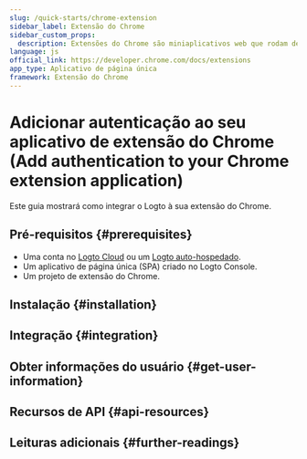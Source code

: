 ```yaml
---
slug: /quick-starts/chrome-extension
sidebar_label: Extensão do Chrome
sidebar_custom_props:
  description: Extensões do Chrome são miniaplicativos web que rodam dentro do Google Chrome.
language: js
official_link: https://developer.chrome.com/docs/extensions
app_type: Aplicativo de página única
framework: Extensão do Chrome
---
```




# Adicionar autenticação ao seu aplicativo de extensão do Chrome (Add authentication to your Chrome extension application)

Este guia mostrará como integrar o Logto à sua extensão do Chrome.

<GuideTip />

## Pré-requisitos \{#prerequisites}

- Uma conta no [Logto Cloud](https://cloud.logto.io) ou um [Logto auto-hospedado](/introduction/set-up-logto-oss).
- Um aplicativo de página única (SPA) criado no Logto Console.
- Um projeto de extensão do Chrome.

## Instalação \{#installation}

<Installation />

## Integração \{#integration}

<Integration />

## Obter informações do usuário \{#get-user-information}

<GetUserInformation package="@logto/chrome-extension" />

## Recursos de API \{#api-resources}

<ApiResources package="@logto/chrome-extension" />

## Leituras adicionais \{#further-readings}

<FurtherReadings />
